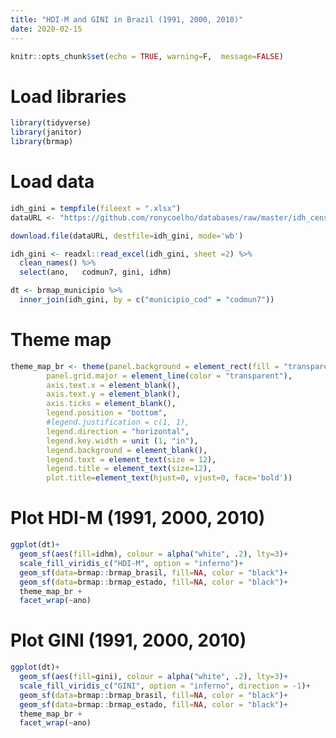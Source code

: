 ```yaml
---
title: "HDI-M and GINI in Brazil (1991, 2000, 2010)"
date: 2020-02-15
---
```


```r
knitr::opts_chunk$set(echo = TRUE, warning=F,  message=FALSE)
```

# Load libraries
```r
library(tidyverse)
library(janitor)
library(brmap)
```

# Load data
```r
idh_gini = tempfile(fileext = ".xlsx")
dataURL <- "https://github.com/ronycoelho/databases/raw/master/idh_census.xlsx"

download.file(dataURL, destfile=idh_gini, mode='wb')

idh_gini <- readxl::read_excel(idh_gini, sheet =2) %>% 
  clean_names() %>% 
  select(ano,	codmun7, gini, idhm)

dt <- brmap_municipio %>% 
  inner_join(idh_gini, by = c("municipio_cod" = "codmun7"))
```

# Theme map
```r
theme_map_br <- theme(panel.background = element_rect(fill = "transparent"), 
        panel.grid.major = element_line(color = "transparent"), 
        axis.text.x = element_blank(), 
        axis.text.y = element_blank(), 
        axis.ticks = element_blank(),
        legend.position = "bottom", 
        #legend.justification = c(1, 1),
        legend.direction = "horizontal",
        legend.key.width = unit (1, "in"),
        legend.background = element_blank(),
        legend.text = element_text(size = 12),
        legend.title = element_text(size=12),
        plot.title=element_text(hjust=0, vjust=0, face='bold'))
```

# Plot HDI-M (1991, 2000, 2010)
```r
ggplot(dt)+
  geom_sf(aes(fill=idhm), colour = alpha("white", .2), lty=3)+
  scale_fill_viridis_c("HDI-M", option = "inferno")+
  geom_sf(data=brmap::brmap_brasil, fill=NA, color = "black")+
  geom_sf(data=brmap::brmap_estado, fill=NA, color = "black")+
  theme_map_br +
  facet_wrap(~ano)
```

# Plot GINI (1991, 2000, 2010)
```r
ggplot(dt)+
  geom_sf(aes(fill=gini), colour = alpha("white", .2), lty=3)+
  scale_fill_viridis_c("GINI", option = "inferno", direction = -1)+
  geom_sf(data=brmap::brmap_brasil, fill=NA, color = "black")+
  geom_sf(data=brmap::brmap_estado, fill=NA, color = "black")+
  theme_map_br +
  facet_wrap(~ano)
```
